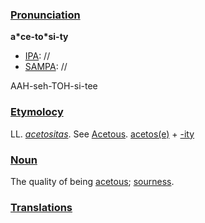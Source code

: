 ===[[Pronunciation]]===

'''a*ce-to*si-ty'''
*[[IPA]]: //
*[[SAMPA]]: //
AAH-seh-TOH-si-tee
===[[Etymolocy]]===

LL. ''[[acetositas]]''. See [[Acetous]].
[[acetose|acetos(e)]] + [[-ity]]
===[[Noun]]===

The quality of being [[acetous]]; [[sourness]].
===[[Translations]]===